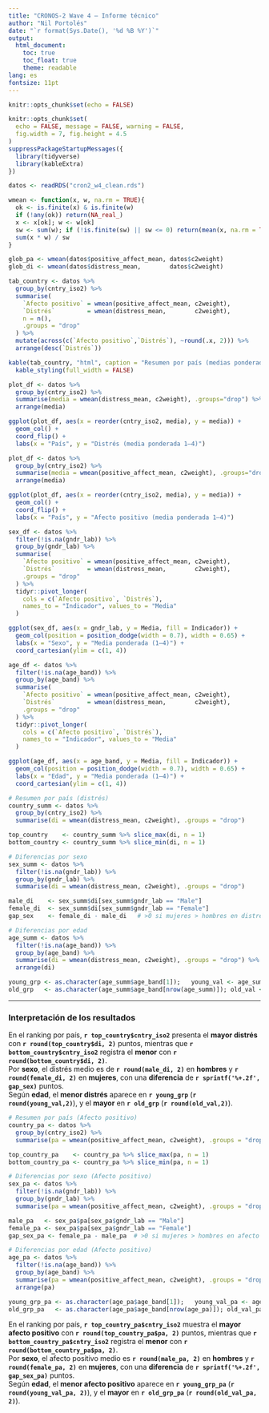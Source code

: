 ```yaml
---
title: "CRONOS-2 Wave 4 — Informe técnico"
author: "Nil Portolés"
date: "`r format(Sys.Date(), '%d %B %Y')`"
output:
  html_document:
    toc: true
    toc_float: true
    theme: readable
lang: es
fontsize: 11pt
---
```

```r
knitr::opts_chunk$set(echo = FALSE)
```

```r
knitr::opts_chunk$set(
  echo = FALSE, message = FALSE, warning = FALSE,
  fig.width = 7, fig.height = 4.5
)
suppressPackageStartupMessages({
  library(tidyverse)
  library(kableExtra)
})
```


```r
datos <- readRDS("cron2_w4_clean.rds")

wmean <- function(x, w, na.rm = TRUE){
  ok <- is.finite(x) & is.finite(w)
  if (!any(ok)) return(NA_real_)
  x <- x[ok]; w <- w[ok]
  sw <- sum(w); if (!is.finite(sw) || sw <= 0) return(mean(x, na.rm = TRUE))
  sum(x * w) / sw
}
```


```r
glob_pa <- wmean(datos$positive_affect_mean, datos$c2weight)
glob_di <- wmean(datos$distress_mean,        datos$c2weight)
```


```r
tab_country <- datos %>%
  group_by(cntry_iso2) %>%
  summarise(
    `Afecto positivo` = wmean(positive_affect_mean, c2weight),
    `Distrés`         = wmean(distress_mean,        c2weight),
    n = n(),
    .groups = "drop"
  ) %>%
  mutate(across(c(`Afecto positivo`,`Distrés`), ~round(.x, 2))) %>%
  arrange(desc(`Distrés`))

kable(tab_country, "html", caption = "Resumen por país (medias ponderadas)") %>%
  kable_styling(full_width = FALSE)
```


```r
plot_df <- datos %>%
  group_by(cntry_iso2) %>%
  summarise(media = wmean(distress_mean, c2weight), .groups="drop") %>%
  arrange(media)

ggplot(plot_df, aes(x = reorder(cntry_iso2, media), y = media)) +
  geom_col() +
  coord_flip() +
  labs(x = "País", y = "Distrés (media ponderada 1–4)")

plot_df <- datos %>%
  group_by(cntry_iso2) %>%
  summarise(media = wmean(positive_affect_mean, c2weight), .groups="drop") %>%
  arrange(media)

ggplot(plot_df, aes(x = reorder(cntry_iso2, media), y = media)) +
  geom_col() +
  coord_flip() +
  labs(x = "País", y = "Afecto positivo (media ponderada 1–4)")
```
```r
sex_df <- datos %>%
  filter(!is.na(gndr_lab)) %>%
  group_by(gndr_lab) %>%
  summarise(
    `Afecto positivo` = wmean(positive_affect_mean, c2weight),
    `Distrés`         = wmean(distress_mean,        c2weight),
    .groups = "drop"
  ) %>%
  tidyr::pivot_longer(
    cols = c(`Afecto positivo`, `Distrés`),
    names_to = "Indicador", values_to = "Media"
  )

ggplot(sex_df, aes(x = gndr_lab, y = Media, fill = Indicador)) +
  geom_col(position = position_dodge(width = 0.7), width = 0.65) +
  labs(x = "Sexo", y = "Media ponderada (1–4)") +
  coord_cartesian(ylim = c(1, 4))

```
```r
age_df <- datos %>%
  filter(!is.na(age_band)) %>%
  group_by(age_band) %>%
  summarise(
    `Afecto positivo` = wmean(positive_affect_mean, c2weight),
    `Distrés`         = wmean(distress_mean,        c2weight),
    .groups = "drop"
  ) %>%
  tidyr::pivot_longer(
    cols = c(`Afecto positivo`, `Distrés`),
    names_to = "Indicador", values_to = "Media"
  )

ggplot(age_df, aes(x = age_band, y = Media, fill = Indicador)) +
  geom_col(position = position_dodge(width = 0.7), width = 0.65) +
  labs(x = "Edad", y = "Media ponderada (1–4)") +
  coord_cartesian(ylim = c(1, 4))

```


```r
# Resumen por país (distrés)
country_summ <- datos %>%
  group_by(cntry_iso2) %>%
  summarise(di = wmean(distress_mean, c2weight), .groups = "drop")

top_country    <- country_summ %>% slice_max(di, n = 1)
bottom_country <- country_summ %>% slice_min(di, n = 1)

# Diferencias por sexo
sex_summ <- datos %>%
  filter(!is.na(gndr_lab)) %>%
  group_by(gndr_lab) %>%
  summarise(di = wmean(distress_mean, c2weight), .groups = "drop")

male_di    <- sex_summ$di[sex_summ$gndr_lab == "Male"]
female_di  <- sex_summ$di[sex_summ$gndr_lab == "Female"]
gap_sex    <- female_di - male_di   # >0 si mujeres > hombres en distrés

# Diferencias por edad
age_summ <- datos %>%
  filter(!is.na(age_band)) %>%
  group_by(age_band) %>%
  summarise(di = wmean(distress_mean, c2weight), .groups = "drop") %>%
  arrange(di)

young_grp <- as.character(age_summ$age_band[1]);   young_val <- age_summ$di[1]
old_grp   <- as.character(age_summ$age_band[nrow(age_summ)]); old_val <- age_summ$di[nrow(age_summ)]

```



---

### Interpretación de los resultados

En el ranking por país, **`r top_country$cntry_iso2`** presenta el **mayor distrés** con **`r round(top_country$di, 2)`** puntos, mientras que **`r bottom_country$cntry_iso2`** registra el **menor** con **`r round(bottom_country$di, 2)`**.  
Por **sexo**, el distrés medio es de **`r round(male_di, 2)`** en **hombres** y **`r round(female_di, 2)`** en **mujeres**, con una **diferencia** de **`r sprintf('%+.2f', gap_sex)`** puntos.  
Según **edad**, el **menor distrés** aparece en **`r young_grp`** (**`r round(young_val,2)`**), y el **mayor** en **`r old_grp`** (**`r round(old_val,2)`**).



```r
# Resumen por país (Afecto positivo)
country_pa <- datos %>%
  group_by(cntry_iso2) %>%
  summarise(pa = wmean(positive_affect_mean, c2weight), .groups = "drop")

top_country_pa    <- country_pa %>% slice_max(pa, n = 1)
bottom_country_pa <- country_pa %>% slice_min(pa, n = 1)

# Diferencias por sexo (Afecto positivo)
sex_pa <- datos %>%
  filter(!is.na(gndr_lab)) %>%
  group_by(gndr_lab) %>%
  summarise(pa = wmean(positive_affect_mean, c2weight), .groups = "drop")

male_pa   <- sex_pa$pa[sex_pa$gndr_lab == "Male"]
female_pa <- sex_pa$pa[sex_pa$gndr_lab == "Female"]
gap_sex_pa <- female_pa - male_pa  # >0 si mujeres > hombres en afecto positivo

# Diferencias por edad (Afecto positivo)
age_pa <- datos %>%
  filter(!is.na(age_band)) %>%
  group_by(age_band) %>%
  summarise(pa = wmean(positive_affect_mean, c2weight), .groups = "drop") %>%
  arrange(pa)

young_grp_pa <- as.character(age_pa$age_band[1]);   young_val_pa <- age_pa$pa[1]
old_grp_pa   <- as.character(age_pa$age_band[nrow(age_pa)]); old_val_pa <- age_pa$pa[nrow(age_pa)]

```


En el ranking por país, **`r top_country_pa$cntry_iso2`** muestra el **mayor afecto positivo** con **`r round(top_country_pa$pa, 2)`** puntos, mientras que **`r bottom_country_pa$cntry_iso2`** registra el **menor** con **`r round(bottom_country_pa$pa, 2)`**.  
Por **sexo**, el afecto positivo medio es **`r round(male_pa, 2)`** en **hombres** y **`r round(female_pa, 2)`** en **mujeres**, con una **diferencia** de **`r sprintf('%+.2f', gap_sex_pa)`** puntos.  
Según **edad**, el **menor afecto positivo** aparece en **`r young_grp_pa`** (**`r round(young_val_pa, 2)`**), y el **mayor** en **`r old_grp_pa`** (**`r round(old_val_pa, 2)`**).

